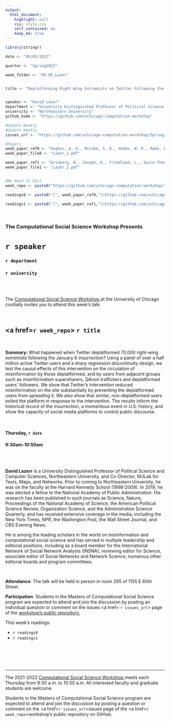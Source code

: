 ```yaml
---
output:
  html_document:
    highlight: null
    css: style.css
    self_contained: no
    keep_md: true
---
```


```r
library(stringr)

date <- "05/05/2022"

quarter <- "Spring2022"

week_folder <- "05-05_Lazer"


title <- "Deplatforming Right-Wing Extremists on Twitter Following the January 6th Insurrection"


speaker <- "David Lazer"
department <- "University Distinguished Professor of Political Science and Computer Sciences"
university <- "Northeastern University"
github_home <- "https://github.com/uchicago-computation-workshop"

#Update Weekly
#Update Weekly
issues_url <- "https://github.com/uchicago-computation-workshop/Spring2022/issues/6"

#Papers
week_paper_ref0 <- "Hughes, A. G., McCabe, S. D., Hobbs, W. R., Remy, E., Shah, S., & Lazer, D. M. (2021). Using administrative records and survey data to construct samples of Tweeters and Tweets. Public Opinion Quarterly, 85(S1), 323-346."
week_paper_file0 <- "Lazer_2.pdf"

week_paper_ref1 <- "Grinberg, N., Joseph, K., Friedland, L., Swire-Thompson, B., & Lazer, D. (2019). Fake news on Twitter during the 2016 US presidential election. Science, 363(6425), 374-378."
week_paper_file1 <- "Lazer_2.pdf"


#No Need to Edit
week_repo <- paste0("https://github.com/uchicago-computation-workshop/",quarter,"/tree/master/",week_folder)

readings0 <- paste0("[", week_paper_ref0,"](https://github.com/uchicago-computation-workshop/",quarter,"/blob/master/", week_folder,"/",week_paper_file0,")")

readings1 <- paste0("[", week_paper_ref1,"](https://github.com/uchicago-computation-workshop/",quarter,"/blob/master/", week_folder,"/",week_paper_file1,")")

```



<br>

<h3 class=pfblock-header> The Computational Social Science Workshop Presents </h3>

<h1 class=pfblock-header3> `r speaker`</h1>
<h3 class=pfblock-header3> `r department` </h3>
<h3 class=pfblock-header3> `r university` </h3>

<br><br>



<p class=pfblock-header3>The <a href="https://macss.uchicago.edu/content/computation-workshop"> Computational Social Science Workshop </a> at the University of Chicago cordially invites you to attend this week's talk:</p>



<br>

<div class=pfblock-header3>
<h2 class=pfblock-header>
  <a href=`r week_repo`> `r title` </a>
</h2>

<br>
</div>



<p class=footertext2>

**Summary:** What happened when Twitter deplatformed 70,000 right-wing extremists following the January 6 insurrection? Using a panel of over a half million active Twitter users and a sharp regression discontinuity design, we test the causal effects of this intervention on the circulation of misinformation by those deplatformed, and by users from adjacent groups such as misinformation supersharers, QAnon traffickers and deplatformed users’ followers. We show that Twitter's intervention reduced misinformation on the site substantially by preventing the deplatformed users from spreading it. We also show that similar, non-deplatformed users exited the platform in response to the intervention. The results inform the historical record of the insurrection, a momentous event in U.S. history, and show the capacity of social media platforms to control public discourse.

</p>

<br>

<h4 class=pfblock-header3> Thursday, `r date` </h4>
<h4 class=pfblock-header3> 9:30am-10:50am </h4>

<br><br>

<p class=footertext2>

**David Lazerr** is a University Distinguished Professor of Political Science and Computer Sciences, Northeastern University, and Co-Director, NULab for Texts, Maps, and Networks. Prior to coming to Northeastern University, he was on the faculty at the Harvard Kennedy School (1998-2009). In 2019, he was elected a fellow to the National Academy of Public Administration. His research has been published in such journals as Science, Nature, Proceedings of the National Academy of Science, the American Political Science Review, Organization Science, and the Administrative Science Quarterly, and has received extensive coverage in the media, including the New York Times, NPR, the Washington Post, the Wall Street Journal, and CBS Evening News.

He is among the leading scholars in the world on misinformation and computational social science and has served in multiple leadership and editorial positions, including as a board member for the International Network of Social Network Analysts (INSNA), reviewing editor for Science, associate editor of Social Networks and Network Science, numerous other editorial boards and program committees.


</p>

<br>

<p class=footertext2>

**Attendance**: The talk will be held in person in room 295 of 1155 E 60th Street.

</p>

<p class=footertext2>

**Participation**: Students in the Masters of Computational Social Science program are expected to attend and join the discussion by posting an individual question or comment on the issues <a href= `r issues_url`> page </a> of the <a href="https://github.com/uchicago-computation-workshop"> workshop's public repository.</a>

This week's readings:

- `r readings0`
- `r readings1`

<br>

<br><br>

---

<p class=footertext> The 2021-2022 <a href="https://macss.uchicago.edu/content/computation-workshop"> Computational Social Science Workshop </a> meets each Thursday from 9:30 a.m. to 10:50 a.m. All interested faculty and graduate students are welcome.</p>

<p class=footertext>Students in the Masters of Computational Social Science program are expected to attend and join the discussion by posting a question or comment on the <a href=`r issues_url`>issues page</a> of the <a href=`r week_repo`>workshop's public repository on GitHub.</a></p>

